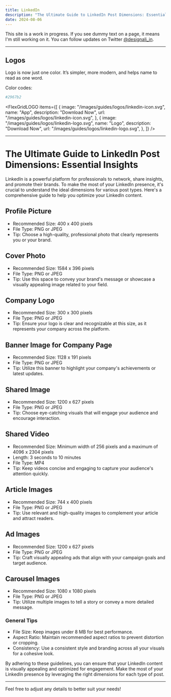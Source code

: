 ```yaml
---
title: LinkedIn
description: "The Ultimate Guide to LinkedIn Post Dimensions: Essential Insights"
date: 2024-08-06
---
```


<Callout>

This site is a work in progress. If you see dummy text on a page, it means I'm still working on it. You can follow updates on Twitter [@designali_in](https://twitter.com/designali_in).

</Callout>

---

## Logos

Logo is now just one color. It’s simpler, more modern, and helps name to read as one word.

<div className="flex items-center gap-3">
<p className="text-slate-600 dark:text-slate-400">Color codes:</p>

```bash
#2967b2
```

</div>

<FlexGridLOGO
  items={[
    {
      image: "/images/guides/logos/linkedin-icon.svg",
      name: "App",
      description: "Download Now",
      url: "/images/guides/logos/linkedin-icon.svg",
    },
    {
      image: "/images/guides/logos/linkedin-logo.svg",
      name: "Logo",
      description: "Download Now",
      url: "/images/guides/logos/linkedin-logo.svg",
    },
  ]}
/>

---

# The Ultimate Guide to LinkedIn Post Dimensions: Essential Insights

LinkedIn is a powerful platform for professionals to network, share insights, and promote their brands. To make the most of your LinkedIn presence, it's crucial to understand the ideal dimensions for various post types. Here's a comprehensive guide to help you optimize your LinkedIn content.

## Profile Picture

<SmallImage
  src="/images/guides/images/linkedin-logo.jpeg"
  width={200}
  height={200}
  alt=""
/>

- Recommended Size: 400 x 400 pixels
- File Type: PNG or JPEG
- Tip: Choose a high-quality, professional photo that clearly represents you or your brand.

## Cover Photo

- Recommended Size: 1584 x 396 pixels
- File Type: PNG or JPEG
- Tip: Use this space to convey your brand's message or showcase a visually appealing image related to your field.

## Company Logo

- Recommended Size: 300 x 300 pixels
- File Type: PNG or JPEG
- Tip: Ensure your logo is clear and recognizable at this size, as it represents your company across the platform.

## Banner Image for Company Page

- Recommended Size: 1128 x 191 pixels
- File Type: PNG or JPEG
- Tip: Utilize this banner to highlight your company's achievements or latest updates.

## Shared Image

- Recommended Size: 1200 x 627 pixels
- File Type: PNG or JPEG
- Tip: Choose eye-catching visuals that will engage your audience and encourage interaction.

## Shared Video

- Recommended Size: Minimum width of 256 pixels and a maximum of 4096 x 2304 pixels
- Length: 3 seconds to 10 minutes
- File Type: MP4
- Tip: Keep videos concise and engaging to capture your audience's attention quickly.

## Article Images

- Recommended Size: 744 x 400 pixels
- File Type: PNG or JPEG
- Tip: Use relevant and high-quality images to complement your article and attract readers.

## Ad Images

- Recommended Size: 1200 x 627 pixels
- File Type: PNG or JPEG
- Tip: Craft visually appealing ads that align with your campaign goals and target audience.

## Carousel Images

- Recommended Size: 1080 x 1080 pixels
- File Type: PNG or JPEG
- Tip: Utilize multiple images to tell a story or convey a more detailed message.

### General Tips

- File Size: Keep images under 8 MB for best performance.
- Aspect Ratio: Maintain recommended aspect ratios to prevent distortion or cropping.
- Consistency: Use a consistent style and branding across all your visuals for a cohesive look.

By adhering to these guidelines, you can ensure that your LinkedIn content is visually appealing and optimized for engagement. Make the most of your LinkedIn presence by leveraging the right dimensions for each type of post.

---

Feel free to adjust any details to better suit your needs!
